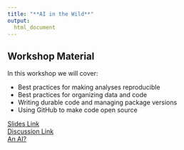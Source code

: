 ```yaml
---
title: "**AI in the Wild**"
output:
  html_document
---
```


## Workshop Material

In this workshop we will cover:

- Best practices for making analyses reproducible
- Best practices for organizing data and code
- Writing durable code and managing package versions
- Using GitHub to make code open source

<div class = "link_button"><a href="SLIDE_LINK" target="_blank"> Slides Link</a></div>

<div class = "slido_button"><a href="SLIDO_LINK" target="_blank"> Discussion Link </a></div>

<div class = "resource_button"><a
href="RESOURCE_LINK" target="_blank"> An AI? </a></div>
<br>


<!--
## Additional Resources
-->
